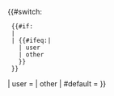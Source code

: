 {{#switch:
  <!--If no or empty "demospace" parameter then detect namespace-->
  {{#if:{{{demospace|}}}
  | {{lc: {{{demospace}}} }}    <!--Use lower case "demospace"-->
  | {{#ifeq:{{NAMESPACE}}|{{ns:User}}
    | user
    | other
    }}
  }}
| user = {{{1|}}}
| other
| #default = {{{2|}}}
}}<!--End switch--><noinclude>

{{documentation}}
<!-- Add categories and interwikis to the /doc subpage, not here! -->
</noinclude>